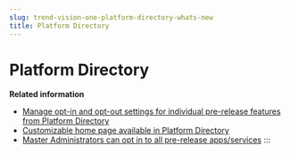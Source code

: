 ```yaml
---
slug: trend-vision-one-platform-directory-whats-new
title: Platform Directory
---
```

# Platform Directory

**Related information**

- [Manage opt-in and opt-out settings for individual pre-release features from Platform Directory](wn-individual-prerelease-features.mdx)
- [Customizable home page available in Platform Directory](custom-home-page-platform-directory.mdx)
- [Master Administrators can opt in to all pre-release apps/services](master-admin-prerelease-opt.mdx)
:::

